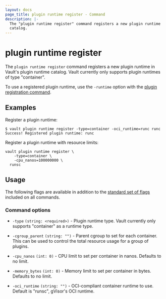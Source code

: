 ```yaml
---
layout: docs
page_title: plugin runtime register - Command
description: |-
  The "plugin runtime register" command registers a new plugin runtime in Vault's plugin runtime
  catalog.
---
```


# plugin runtime register

The `plugin runtime register` command registers a new plugin runtime in Vault's plugin runtime catalog.
Vault currently only supports plugin runtimes of type "container".

To use a registered plugin runtime, use the `-runtime` option with the
[plugin registration command](/vault/docs/commands/plugin/register).

## Examples

Register a plugin runtime:

```shell-session
$ vault plugin runtime register -type=container -oci_runtime=runc runc
Success! Registered plugin runtime: runc
```

Register a plugin runtime with resource limits:

```shell-session
vault plugin runtime register \
    -type=container \
    -cpu_nanos=100000000 \
  runsc
```

## Usage

The following flags are available in addition to the [standard set of
flags](/vault/docs/commands) included on all commands.

### Command options

- `-type` `(string: <required>)` - Plugin runtime type. Vault currently only
  supports "container" as a runtime type.

- `-cgroup_parent` `(string: "")` - Parent cgroup to set for each container.
  This can be used to control the total resource usage for a group of plugins.

- `-cpu_nanos` `(int: 0)` - CPU limit to set per container in nanos. Defaults
  to no limit.

- `-memory_bytes` `(int: 0)` - Memory limit to set per container in bytes.
  Defaults to no limit.

- `-oci_runtime` `(string: "")` - OCI-compliant container runtime to use.
  Default is "runsc", gVisor's OCI runtime.
